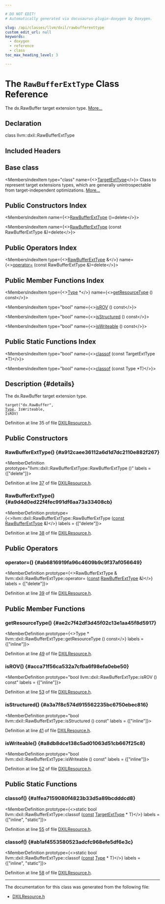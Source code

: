 ```yaml
---

# DO NOT EDIT!
# Automatically generated via docusaurus-plugin-doxygen by Doxygen.

slug: /api/classes/llvm/dxil/rawbufferexttype
custom_edit_url: null
keywords:
  - doxygen
  - reference
  - class
toc_max_heading_level: 3

---
```





# The `RawBufferExtType` Class Reference

<DoxygenPage pluginConfig={pluginConfig}>

The dx.RawBuffer target extension type. <a href="#details">More...</a>

## Declaration

<CodeBlock>class llvm::dxil::RawBufferExtType</CodeBlock>

## Included Headers

<IncludesList>
<IncludesListItem
  filePath="llvm/Analysis/DXILResource.h"
  permalink="/docs/api/files/include/include/llvm/include/llvm/analysis/dxilresource-h"
  isLocal="true" />
</IncludesList>

## Base class

<MembersIndex>

<MembersIndexItem
  type="class"
  name={<><a href="/docs/api/classes/llvm/targetexttype">TargetExtType</a></>}>
Class to represent target extensions types, which are generally unintrospectable from target-independent optimizations. <a href="/docs/api/classes/llvm/targetexttype/#details">More...</a>
</MembersIndexItem>

</MembersIndex>

## Public Constructors Index

<MembersIndex>

<MembersIndexItem
  name={<><a href="#a912caee36112a6d1d7dc2110e882f267">RawBufferExtType</a> ()=delete</>}>
</MembersIndexItem>

<MembersIndexItem
  name={<><a href="#a9d4d0ed22f4fec991df6aa73a33408cb">RawBufferExtType</a> (const RawBufferExtType &amp;)=delete</>}>
</MembersIndexItem>

</MembersIndex>

## Public Operators Index

<MembersIndex>

<MembersIndexItem
  type={<><a href="/docs/api/classes/llvm/dxil/rawbufferexttype">RawBufferExtType</a> &amp;</>}
  name={<><a href="#ab6816919fa96c4609b9c9f37af056649">operator=</a> (const RawBufferExtType &amp;)=delete</>}>
</MembersIndexItem>

</MembersIndex>

## Public Member Functions Index

<MembersIndex>

<MembersIndexItem
  type={<><a href="/docs/api/classes/llvm/type">Type</a> &#42;</>}
  name={<><a href="#ae2c7f42df3d45f02c13e1aa45f8d5917">getResourceType</a> () const</>}>
</MembersIndexItem>

<MembersIndexItem
  type="bool"
  name={<><a href="#acca71f56ca532a7cfba6f98efa0ebe50">isROV</a> () const</>}>
</MembersIndexItem>

<MembersIndexItem
  type="bool"
  name={<><a href="#a3a7f8c574d915562235bc6750ebec816">isStructured</a> () const</>}>
</MembersIndexItem>

<MembersIndexItem
  type="bool"
  name={<><a href="#a8db8dce138c5ad01063d51cb667f25c8">isWriteable</a> () const</>}>
</MembersIndexItem>

</MembersIndex>

## Public Static Functions Index

<MembersIndex>

<MembersIndexItem
  type="bool"
  name={<><a href="#a1fea7159080f4823b33d5a89bcdddcd8">classof</a> (const TargetExtType &#42;T)</>}>
</MembersIndexItem>

<MembersIndexItem
  type="bool"
  name={<><a href="#ab1af4553580523adcfc968efe5df6e3c">classof</a> (const Type &#42;T)</>}>
</MembersIndexItem>

</MembersIndex>

## Description {#details}

The dx.RawBuffer target extension type.

<code>target(&quot;dx.RawBuffer&quot;, <a href="/docs/api/classes/llvm/type">Type</a>, IsWriteable, IsROV)</code>

Definition at line 35 of file <a href="/docs/api/files/include/include/llvm/include/llvm/analysis/dxilresource-h">DXILResource.h</a>.

<SectionDefinition>

## Public Constructors

### RawBufferExtType() {#a912caee36112a6d1d7dc2110e882f267}

<MemberDefinition
  prototype="llvm::dxil::RawBufferExtType::RawBufferExtType ()"
  labels = {["delete"]}>

Definition at line <a href="/docs/api/files/include/include/llvm/include/llvm/analysis/dxilresource-h/#l00037">37</a> of file <a href="/docs/api/files/include/include/llvm/include/llvm/analysis/dxilresource-h">DXILResource.h</a>.
</MemberDefinition>

### RawBufferExtType() {#a9d4d0ed22f4fec991df6aa73a33408cb}

<MemberDefinition
  prototype={<>llvm::dxil::RawBufferExtType::RawBufferExtType (<a href="/docs/api/files/lib/lib/target/lib/target/aarch64/aarch64promoteconstant-cpp/#a90f8350fecae261c25be85d38b451bff">const</a> <a href="/docs/api/classes/llvm/dxil/rawbufferexttype">RawBufferExtType</a> &amp;)</>}
  labels = {["delete"]}>

Definition at line <a href="/docs/api/files/include/include/llvm/include/llvm/analysis/dxilresource-h/#l00038">38</a> of file <a href="/docs/api/files/include/include/llvm/include/llvm/analysis/dxilresource-h">DXILResource.h</a>.
</MemberDefinition>

</SectionDefinition>

<SectionDefinition>

## Public Operators

### operator=() {#ab6816919fa96c4609b9c9f37af056649}

<MemberDefinition
  prototype={<>RawBufferExtType &amp; llvm::dxil::RawBufferExtType::operator= (<a href="/docs/api/files/lib/lib/target/lib/target/aarch64/aarch64promoteconstant-cpp/#a90f8350fecae261c25be85d38b451bff">const</a> <a href="/docs/api/classes/llvm/dxil/rawbufferexttype">RawBufferExtType</a> &amp;)</>}
  labels = {["delete"]}>

Definition at line <a href="/docs/api/files/include/include/llvm/include/llvm/analysis/dxilresource-h/#l00039">39</a> of file <a href="/docs/api/files/include/include/llvm/include/llvm/analysis/dxilresource-h">DXILResource.h</a>.
</MemberDefinition>

</SectionDefinition>

<SectionDefinition>

## Public Member Functions

### getResourceType() {#ae2c7f42df3d45f02c13e1aa45f8d5917}

<MemberDefinition
  prototype={<>Type &#42; llvm::dxil::RawBufferExtType::getResourceType () const</>}
  labels = {["inline"]}>

Definition at line <a href="/docs/api/files/include/include/llvm/include/llvm/analysis/dxilresource-h/#l00049">49</a> of file <a href="/docs/api/files/include/include/llvm/include/llvm/analysis/dxilresource-h">DXILResource.h</a>.
</MemberDefinition>

### isROV() {#acca71f56ca532a7cfba6f98efa0ebe50}

<MemberDefinition
  prototype="bool llvm::dxil::RawBufferExtType::isROV () const"
  labels = {["inline"]}>

Definition at line <a href="/docs/api/files/include/include/llvm/include/llvm/analysis/dxilresource-h/#l00053">53</a> of file <a href="/docs/api/files/include/include/llvm/include/llvm/analysis/dxilresource-h">DXILResource.h</a>.
</MemberDefinition>

### isStructured() {#a3a7f8c574d915562235bc6750ebec816}

<MemberDefinition
  prototype="bool llvm::dxil::RawBufferExtType::isStructured () const"
  labels = {["inline"]}>

Definition at line <a href="/docs/api/files/include/include/llvm/include/llvm/analysis/dxilresource-h/#l00041">41</a> of file <a href="/docs/api/files/include/include/llvm/include/llvm/analysis/dxilresource-h">DXILResource.h</a>.
</MemberDefinition>

### isWriteable() {#a8db8dce138c5ad01063d51cb667f25c8}

<MemberDefinition
  prototype="bool llvm::dxil::RawBufferExtType::isWriteable () const"
  labels = {["inline"]}>

Definition at line <a href="/docs/api/files/include/include/llvm/include/llvm/analysis/dxilresource-h/#l00052">52</a> of file <a href="/docs/api/files/include/include/llvm/include/llvm/analysis/dxilresource-h">DXILResource.h</a>.
</MemberDefinition>

</SectionDefinition>

<SectionDefinition>

## Public Static Functions

### classof() {#a1fea7159080f4823b33d5a89bcdddcd8}

<MemberDefinition
  prototype={<>static bool llvm::dxil::RawBufferExtType::classof (<a href="/docs/api/files/lib/lib/target/lib/target/aarch64/aarch64promoteconstant-cpp/#a90f8350fecae261c25be85d38b451bff">const</a> <a href="/docs/api/classes/llvm/targetexttype">TargetExtType</a> &#42; T)</>}
  labels = {["inline", "static"]}>

Definition at line <a href="/docs/api/files/include/include/llvm/include/llvm/analysis/dxilresource-h/#l00055">55</a> of file <a href="/docs/api/files/include/include/llvm/include/llvm/analysis/dxilresource-h">DXILResource.h</a>.
</MemberDefinition>

### classof() {#ab1af4553580523adcfc968efe5df6e3c}

<MemberDefinition
  prototype={<>static bool llvm::dxil::RawBufferExtType::classof (<a href="/docs/api/files/lib/lib/target/lib/target/aarch64/aarch64promoteconstant-cpp/#a90f8350fecae261c25be85d38b451bff">const</a> <a href="/docs/api/classes/llvm/type">Type</a> &#42; T)</>}
  labels = {["inline", "static"]}>

Definition at line <a href="/docs/api/files/include/include/llvm/include/llvm/analysis/dxilresource-h/#l00058">58</a> of file <a href="/docs/api/files/include/include/llvm/include/llvm/analysis/dxilresource-h">DXILResource.h</a>.
</MemberDefinition>

</SectionDefinition>

<hr/>

The documentation for this class was generated from the following file:

<ul>
<li><a href="/docs/api/files/include/include/llvm/include/llvm/analysis/dxilresource-h">DXILResource.h</a></li>
</ul>

</DoxygenPage>
